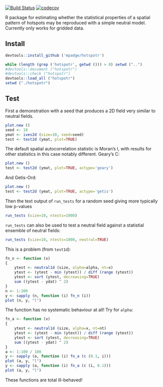 [![Build Status](https://travis-ci.org/mpadge/hotspotr.svg?branch=master)](https://travis-ci.org/mpadge/hotspotr)
[![codecov](https://codecov.io/gh/mpadge/hotspotr/branch/master/graph/badge.svg)](https://codecov.io/gh/mpadge/hotspotr)

R package for estimating whether the statistical properties of a spatial pattern
of hotspots may be reproduced with a simple neutral model. Currently only works
for gridded data.

## Install

```r
devtools::install_github ('mpadge/hotspotr')
```
```r
while (length (grep ('hotspotr', getwd ())) > 0) setwd ("..")
#devtools::document ("hotspotr")
#devtools::check ("hotspotr")
devtools::load_all ("hotspotr")
setwd ("./hotspotr")
```

## Test

First a demonstration with a seed that produces a 2D field very similar to
neutral fields.

```r
plot.new ()
seed <- 18
ymat <- ives2d (size=10, seed=seed)
test <- test2d (ymat, plot=TRUE)
```

The default spatial autocorrelation statistic is Moran's I, with results for
other statistics in this case notably different. Geary's C:
```r
plot.new ()
test <- test2d (ymat, plot=TRUE, actype='geary')
```

And Getis-Ord:
```r
plot.new ()
test <- test2d (ymat, plot=TRUE, actype='getis')
```

Then the text output of `run_tests` for a random seed giving more typically low
p-values
```r
run_tests (size=10, ntests=1000)
```
`run_tests` can also be used to test a neutral field against a statistial
ensemble of neutral fields:
```r
run_tests (size=10, ntests=1000, neutral=TRUE)
```

This is a problem (from `test1d`):
```r
fn_n <- function (x)
{
    ytest <- neutral1d (size, alpha=alpha, nt=x)
    ytest <- (ytest - min (ytest)) / diff (range (ytest))
    ytest <- sort (ytest, decreasing=TRUE)
    sum ((ytest - ydat) ^ 2)
}
n <- 1:200
y <- sapply (n, function (i) fn_n (i))
plot (n, y, "l")
```
The function has no systematic behaviour at all! Try for `alpha`:
```r
fn_a <- function (x)
{
    ytest <- neutral1d (size, alpha=x, nt=nt)
    ytest <- (ytest - min (ytest)) / diff (range (ytest))
    ytest <- sort (ytest, decreasing=TRUE)
    sum ((ytest - ydat) ^ 2)
}
a <- 1:100 / 100
y <- sapply (a, function (i) fn_a (c (0.1, i)))
plot (a, y, "l")
y <- sapply (a, function (i) fn_a (c (i, 0.1)))
plot (a, y, "l")
```
These functions are total ill-behaved!
